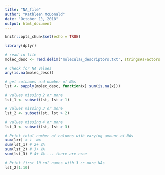 ```yaml
---
title: "NA_file"
author: "Kathleen McDonald"
date: "October 10, 2018"
output: html_document
---
```


```r
knitr::opts_chunk$set(echo = TRUE)
```

```r
library(dplyr)
```



```r
# read in file
molec_desc <- read.delim('molecular_descriptors.txt', stringsAsFactors = FALSE)

# check for NA values
any(is.na(molec_desc))

# get colnames and number of NAs
lst <- sapply(molec_desc, function(x) sum(is.na(x)))

# values missing 2 or more
lst_1 <- subset(lst, lst > 1)

# values missing 3 or more
lst_2 <- subset(lst, lst > 2)

# values missing 4 or more
lst_3 <- subset(lst, lst > 3)

# Print total number of columns with varying amount of NAs
sum(lst) # 1+ NA
sum(lst_1) # 2+ NA
sum(lst_2) # 3+ NA
sum(lst_3) # 4+ NA ... there are none

# Print first 10 col names with 3 or more NAs
lst_2[1:10]

```

